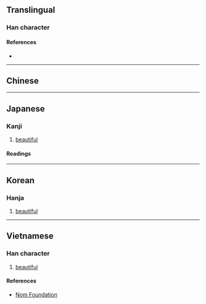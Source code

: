{{also|妍}}
{{character info}}
==Translingual==

===Han character===
{{Han char|rn=38|rad=女|as=06|sn=9|four=|canj=VMJJ|ids=⿰女幵}}

====References====
* {{Han ref|kx=0261.130|hdz=21042.030|uh=59F8|ud=23032}}

----

==Chinese==
{{zh-see|妍|v}}

----

==Japanese==

===Kanji===
{{ja-kanji|grade=|rs=女06}}

# [[beautiful]]

====Readings====
{{ja-readings
|on=けん, げん
|kun=うつく-し.い
}}

----

==Korean==

===Hanja===
{{ko-hanja|연}}

# [[beautiful]]

----

==Vietnamese==

===Han character===
{{vi-readings|reading=nghiên|rs=女06}}

# [[beautiful]]

====References====
* [http://nomfoundation.org/common/nom_details.php?codepoint=59f8 Nom Foundation]